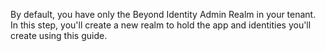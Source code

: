 


By default, you have only the Beyond Identity Admin Realm in your tenant. In this step, you'll create a new realm to hold the app and identities you'll create using this guide.  


<CreateRealmConsole />
